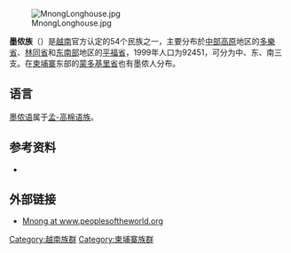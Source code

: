 {{Infobox Ethnic group|
|group=墨侬族<br>{{lang|vi|Người M'Nông }}
|image=[[Image:MNong_people.jpg|200px]]
|poptime='''21.9万'''（估计）
|popplace={{VIE}}：[[多樂省|多樂省]]、[[林同省|林同省]]、[[平福省|平福省]]<br>{{CAM}}：[[蒙多基里省|蒙多基里省]]
|rels=[[南传佛教|南传佛教]]、[[万物有灵|万物有灵]]
|langs=[[墨侬语|墨侬语]]
|related= 
}}
[[Image:MnongLonghouse.jpg|thumb]]

'''墨侬族'''（{{lang-vi|Người M'Nông <small><sub>Người Mơ nông</sub></small>}}）是[[越南|越南]]官方认定的54个民族之一，主要分布於[[西原|中部高原]]地区的[[多樂省|多樂省]]、[[林同省|林同省]]和[[東南部_(越南)|东南部]]地区的[[平福省|平福省]]，1999年人口为92451，可分为中、东、南三支。在[[柬埔寨|柬埔寨]]东部的[[蒙多基里省|蒙多基里省]]也有墨侬人分布。

==语言==
[[墨侬语|墨侬语]]属于[[孟-高棉语族|孟-高棉语族]]。

==参考资料==
*{{en}}{{cite web|url=http://www.ethnologue.com/show_family.asp?subid=91046| title=Classification of the Mnong languages</span> |publisher=Ethnologue |date= |accessdate=2009-04-30 }}

==外部链接==
*[http://www.peoplesoftheworld.org/text?people=Mnong Mnong at www.peoplesoftheworld.org] {{Wayback|url=http://www.peoplesoftheworld.org/text?people=Mnong |date=20201026075937 }}

{{越南民族}}
{{柬埔寨民族}}
{{Authority control}}
[[Category:越南族群|Category:越南族群]]
[[Category:柬埔寨族群|Category:柬埔寨族群]]